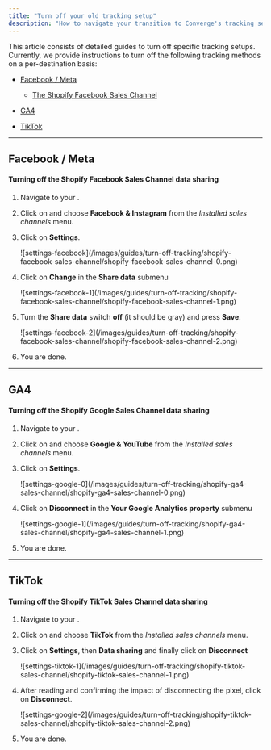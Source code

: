 ```yaml
---
title: "Turn off your old tracking setup"
description: "How to navigate your transition to Converge's tracking setup by removing old tracking setups"
---
```



This article consists of detailed guides to turn off specific tracking setups.
Currently, we provide instructions to turn off the following tracking methods on a per-destination basis: 

- [Facebook / Meta](#facebook-meta)
    - [The Shopify Facebook Sales Channel](#turning-off-the-shopify-facebook-sales-channel)

- [GA4](#GA4)

- [TikTok](#tiktok)

---

## Facebook / Meta 

#### Turning off the Shopify Facebook Sales Channel data sharing

1. Navigate to your <OutboundLink linkText="Shopify Admin Dashboard" linkTarget="https://admin.shopify.com/" />.

2. Click on <IconText name="angle-right" text="Sales channels" iconLocation = "after"/> and choose **Facebook & Instagram** from the *Installed sales channels* menu.

3. Click on **Settings**.

    <Frame>
        ![settings-facebook](/images/guides/turn-off-tracking/shopify-facebook-sales-channel/shopify-facebook-sales-channel-0.png)
    </Frame>

4. Click on **Change** in the **Share data** submenu
    <Frame>
        ![settings-facebook-1](/images/guides/turn-off-tracking/shopify-facebook-sales-channel/shopify-facebook-sales-channel-1.png)
    </Frame>

5. Turn the **Share data** switch **off** (it should be gray) and press **Save**.
    <Frame>
        ![settings-facebook-2](/images/guides/turn-off-tracking/shopify-facebook-sales-channel/shopify-facebook-sales-channel-2.png)
    </Frame>

6. You are done.

---

## GA4

#### Turning off the Shopify Google Sales Channel data sharing

1. Navigate to your <OutboundLink linkText="Shopify Admin Dashboard" linkTarget="https://admin.shopify.com/" />.

2. Click on <IconText name="angle-right" text="Sales channels" iconLocation = "after"/> and choose **Google & YouTube** from the *Installed sales channels* menu.

3. Click on **Settings**.

    <Frame>
        ![settings-google-0](/images/guides/turn-off-tracking/shopify-ga4-sales-channel/shopify-ga4-sales-channel-0.png)
    </Frame>

4. Click on **Disconnect** in the **Your Google Analytics property** submenu
    <Frame>
        ![settings-google-1](/images/guides/turn-off-tracking/shopify-ga4-sales-channel/shopify-ga4-sales-channel-1.png)
    </Frame>

5. You are done.

---

## TikTok

#### Turning off the Shopify TikTok Sales Channel data sharing

1. Navigate to your <OutboundLink linkText="Shopify Admin Dashboard" linkTarget="https://admin.shopify.com/" />.

2. Click on <IconText name="angle-right" text="Sales channels" iconLocation = "after"/> and choose **TikTok** from the *Installed sales channels* menu.

3. Click on **Settings**, then **Data sharing** and finally click on **Disconnect**

    <Frame>
        ![settings-tiktok-1](/images/guides/turn-off-tracking/shopify-tiktok-sales-channel/shopify-tiktok-sales-channel-1.png)
    </Frame>

4. After reading and confirming the impact of disconnecting the pixel, click on **Disconnect**.
    <Frame>
        ![settings-google-2](/images/guides/turn-off-tracking/shopify-tiktok-sales-channel/shopify-tiktok-sales-channel-2.png)
    </Frame>

5. You are done.